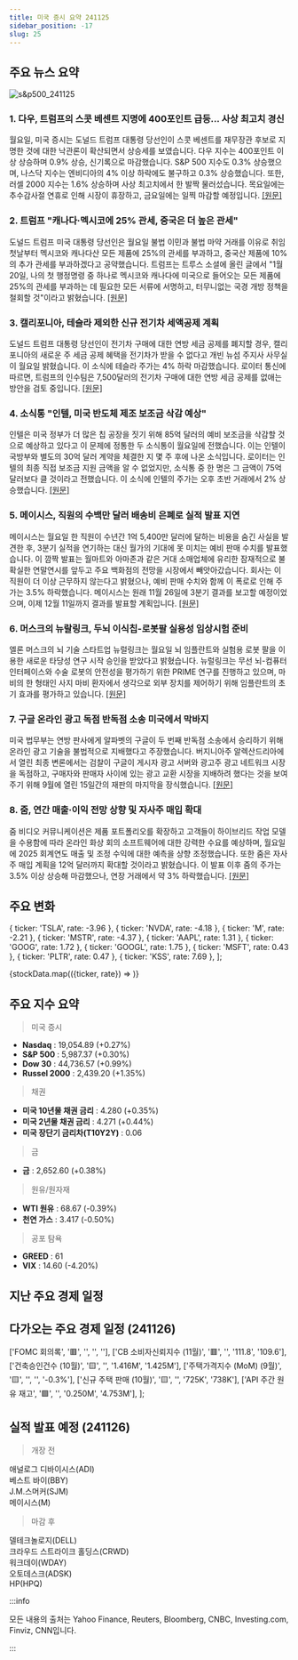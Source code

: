 ```yaml
---
title: 미국 증시 요약 241125
sidebar_position: -17
slug: 25
---
```


## 주요 뉴스 요약

![s&p500_241125](/map/241125.png)

### 1. **다우, 트럼프의 스콧 베센트 지명에 400포인트 급등... 사상 최고치 경신**

월요일, 미국 증시는 도널드 트럼프 대통령 당선인이 스콧 베센트를 재무장관 후보로 지명한 것에 대한 낙관론이 확산되면서 상승세를 보였습니다. 다우 지수는 400포인트 이상 상승하며 0.9% 상승, 신기록으로 마감했습니다. S&P 500 지수도 0.3% 상승했으며, 나스닥 지수는 엔비디아의 4% 이상 하락에도 불구하고 0.3% 상승했습니다. 또한, 러셀 2000 지수는 1.6% 상승하며 사상 최고치에서 한 발짝 물러섰습니다. 목요일에는 추수감사절 연휴로 인해 시장이 휴장하고, 금요일에는 일찍 마감할 예정입니다. [[원문]](https://finance.yahoo.com/news/live/stock-market-today-dow-leaps-400-points-to-fresh-high-as-wall-street-cheers-trumps-pick-of-scott-bessent-210043056.html)

### 2. **트럼프 "캐나다·멕시코에 25% 관세, 중국은 더 높은 관세"**

도널드 트럼프 미국 대통령 당선인은 월요일 불법 이민과 불법 마약 거래를 이유로 취임 첫날부터 멕시코와 캐나다산 모든 제품에 25%의 관세를 부과하고, 중국산 제품에 10%의 추가 관세를 부과하겠다고 공약했습니다. 트럼프는 트루스 소셜에 올린 글에서 "1월 20일, 나의 첫 행정명령 중 하나로 멕시코와 캐나다에 미국으로 들어오는 모든 제품에 25%의 관세를 부과하는 데 필요한 모든 서류에 서명하고, 터무니없는 국경 개방 정책을 철회할 것"이라고 밝혔습니다. [[원문]](https://finance.yahoo.com/news/trump-promises-25-tariff-products-235033879.html)

### 3. **캘리포니아, 테슬라 제외한 신규 전기차 세액공제 계획**

도널드 트럼프 대통령 당선인이 전기차 구매에 대한 연방 세금 공제를 폐지할 경우, 캘리포니아의 새로운 주 세금 공제 혜택을 전기차가 받을 수 없다고 개빈 뉴섬 주지사 사무실이 월요일 밝혔습니다. 이 소식에 테슬라 주가는 4% 하락 마감했습니다. 로이터 통신에 따르면, 트럼프의 인수팀은 7,500달러의 전기차 구매에 대한 연방 세금 공제를 없애는 방안을 검토 중입니다. [[원문]](https://www.reuters.com/business/autos-transportation/california-governor-newsom-propose-clean-vehicle-rebate-if-trump-cuts-ev-tax-2024-11-25/)

### 4. **소식통 "인텔, 미국 반도체 제조 보조금 삭감 예상"**

인텔은 미국 정부가 더 많은 칩 공장을 짓기 위해 85억 달러의 예비 보조금을 삭감할 것으로 예상하고 있다고 이 문제에 정통한 두 소식통이 월요일에 전했습니다. 이는 인텔이 국방부와 별도의 30억 달러 계약을 체결한 지 몇 주 후에 나온 소식입니다. 로이터는 인텔의 최종 직접 보조금 지원 금액을 알 수 없었지만, 소식통 중 한 명은 그 금액이 75억 달러보다 클 것이라고 전했습니다. 이 소식에 인텔의 주가는 오후 초반 거래에서 2% 상승했습니다. [[원문]](https://www.reuters.com/technology/intel-expects-reduced-us-grant-after-winning-defense-contract-2024-11-25/)

### 5. **메이시스, 직원의 수백만 달러 배송비 은폐로 실적 발표 지연**

메이시스는 월요일 한 직원이 수년간 1억 5,400만 달러에 달하는 비용을 숨긴 사실을 발견한 후, 3분기 실적을 연기하는 대신 월가의 기대에 못 미치는 예비 판매 수치를 발표했습니다. 이 깜짝 발표는 월마트와 아마존과 같은 거대 소매업체에 유리한 잠재적으로 불확실한 연말연시를 앞두고 주요 백화점의 전망을 시장에서 빼앗아갔습니다. 회사는 이 직원이 더 이상 근무하지 않는다고 밝혔으나, 예비 판매 수치와 함께 이 폭로로 인해 주가는 3.5% 하락했습니다. 메이시스는 원래 11월 26일에 3분기 결과를 보고할 예정이었으며, 이제 12월 11일까지 결과를 발표할 계획입니다. [[원문]](https://www.reuters.com/business/retail-consumer/macys-misses-quarterly-net-sales-expectations-2024-11-25/)

### 6. **머스크의 뉴랄링크, 두뇌 이식칩-로봇팔 실용성 임상시험 준비**

엘론 머스크의 뇌 기술 스타트업 뉴럴링크는 월요일 뇌 임플란트와 실험용 로봇 팔을 이용한 새로운 타당성 연구 시작 승인을 받았다고 밝혔습니다. 뉴럴링크는 무선 뇌-컴퓨터 인터페이스와 수술 로봇의 안전성을 평가하기 위한 PRIME 연구를 진행하고 있으며, 마비의 한 형태인 사지 마비 환자에서 생각으로 외부 장치를 제어하기 위해 임플란트의 초기 효과를 평가하고 있습니다. [[원문]](https://www.reuters.com/business/healthcare-pharmaceuticals/musks-neuralink-launch-new-feasibility-trial-with-brain-implant-2024-11-25/)

### 7. **구글 온라인 광고 독점 반독점 소송 미국에서 막바지**

미국 법무부는 연방 판사에게 알파벳의 구글이 두 번째 반독점 소송에서 승리하기 위해 온라인 광고 기술을 불법적으로 지배했다고 주장했습니다. 버지니아주 알렉산드리아에서 열린 최종 변론에서는 검찰이 구글이 게시자 광고 서버와 광고주 광고 네트워크 시장을 독점하고, 구매자와 판매자 사이에 있는 광고 교환 시장을 지배하려 했다는 것을 보여주기 위해 9월에 열린 15일간의 재판의 마지막을 장식했습니다. [[원문]](https://www.reuters.com/technology/googles-us-antitrust-trial-over-online-ad-empire-draws-close-2024-11-25/)

### 8. **줌, 연간 매출·이익 전망 상향 및 자사주 매입 확대**

줌 비디오 커뮤니케이션은 제품 포트폴리오를 확장하고 고객들이 하이브리드 작업 모델을 수용함에 따라 온라인 화상 회의 소프트웨어에 대한 강력한 수요를 예상하며, 월요일에 2025 회계연도 매출 및 조정 수익에 대한 예측을 상향 조정했습니다. 또한 줌은 자사주 매입 계획을 12억 달러까지 확대할 것이라고 밝혔습니다. 이 발표 이후 줌의 주가는 3.5% 이상 상승해 마감했으나, 연장 거래에서 약 3% 하락했습니다. [[원문]](https://www.reuters.com/technology/zoom-raises-annual-revenue-forecast-2024-11-25/)

## 주요 변화

  { ticker: 'TSLA', rate: -3.96 },
  { ticker: 'NVDA', rate: -4.18 },
  { ticker: 'M', rate: -2.21 },
  { ticker: 'MSTR', rate: -4.37 },
  { ticker: 'AAPL', rate: 1.31 },
  { ticker: 'GOOG', rate: 1.72 },
  { ticker: 'GOOGL', rate: 1.75 },
  { ticker: 'MSFT', rate: 0.43 },
  { ticker: 'PLTR', rate: 0.47 },
  { ticker: 'KSS', rate: 7.69 },
];

{stockData.map(({ticker, rate}) => <StockCardMini key={ticker} ticker={ticker} rate={rate}></StockCardMini>)}

## 주요 지수 요약

> 미국 증시

- **Nasdaq** : 19,054.89 (+0.27%)
- **S&P 500** : 5,987.37 (+0.30%)
- **Dow 30** : 44,736.57 (+0.99%)
- **Russel 2000** : 2,439.20 (+1.35%)

> 채권

- **미국 10년물 채권 금리** : 4.280 (+0.35%)
- **미국 2년물 채권 금리** : 4.271 (+0.44%)
- **미국 장단기 금리차(T10Y2Y)** : 0.06

> 금

- **금** : 2,652.60 (+0.38%)

> 원유/원자재

- **WTI 원유** : 68.67 (-0.39%)
- **천연 가스** : 3.417 (-0.50%)

> 공포 탐욕

- **GREED** : 61
- **VIX** : 14.60 (-4.20%)

## 지난 주요 경제 일정


<EconomicCalendar data={eventsData} />

## 다가오는 주요 경제 일정 (241126)

  ['FOMC 회의록', '🟥', '', '', ''],
  ['CB 소비자신뢰지수 (11월)', '🟥', '', '111.8', '109.6'],
  ['건축승인건수 (10월)', '🟨', '', '1.416M', '1.425M'],
  ['주택가격지수 (MoM) (9월)', '🟨', '', '', '-0.3%'],
  ['신규 주택 판매 (10월)', '🟨', '', '725K', '738K'],
  ['API 주간 원유 재고', '🟩', '', '0.250M', '4.753M'],
];

<EconomicCalendar data={nextEventsData} />

## 실적 발표 예정 (241126)

> 개장 전

애널로그 디바이시스(ADI)  
베스트 바이(BBY)  
J.M.스머커(SJM)  
메이시스(M)

> 마감 후

델테크놀로지(DELL)  
크라우드 스트라이크 홀딩스(CRWD)  
워크데이(WDAY)  
오토데스크(ADSK)  
HP(HPQ)

:::info

모든 내용의 출처는 Yahoo Finance, Reuters, Bloomberg, CNBC, Investing.com, Finviz, CNN입니다.

:::
